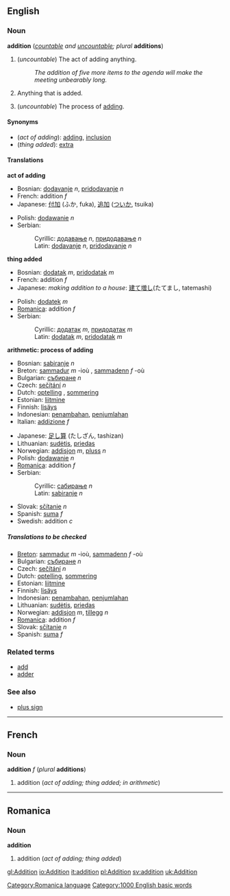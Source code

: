 {{wikipedia}}
==English==
===Noun===
'''addition''' (''[[countable]] and [[uncountable]]; plural'' '''additions''')

#(''uncountable'') The act of adding anything.
#:''The addition of five more items to the agenda will make the meeting unbearably long.''
#Anything that is added.
#{{arithmetic}} (''uncountable'') The process of [[add]]ing.

====Synonyms====
*(''act of adding''): [[add]]ing, [[inclusion]]
*(''thing added''): [[extra]]

====Translations====
'''act of adding'''
{{top}}
*Bosnian: [[dodavanje]] ''n'', [[pridodavanje]] ''n''
*French: addition ''f''
*Japanese: [[付加]] (ふか, fuka), [[追加]] ([[ついか]], tsuika)
{{mid}}
*Polish: [[dodawanie]] ''n''
*Serbian:
*:Cyrillic: [[додавање]] ''n'', [[придодавање]] ''n''
*:Latin: [[dodavanje]] ''n'', [[pridodavanje]] ''n''
{{bottom}}

'''thing added'''
{{top}}
*Bosnian: [[dodatak]] ''m'', [[pridodatak]] ''m''
*French: addition ''f''
*Japanese: ''making addition to a house'': [[建て増し]](たてまし, tatemashi)
{{mid}}
*Polish: [[dodatek]] ''m''
*[[Romanica]]: addition ''f''
*Serbian:
*:Cyrillic: [[додатак]] ''m'', [[придодатак]] ''m''
*:Latin: [[dodatak]] ''m'', [[pridodatak]] ''m''
{{bottom}}

'''arithmetic: process of adding'''
{{top}}
*Bosnian: [[sabiranje]] ''n''
*Breton: [[sammadur]] ''m'' -ioù , [[sammadenn]] ''f'' -où 
*Bulgarian: [[събиране]] ''n'' 
*Czech: [[sečítání]]  ''n''
*Dutch: [[optelling]] , [[sommering]]
*Estonian: [[liitmine]] 
*Finnish: [[lisäys]] 
*Indonesian: [[tambah|penambahan]], [[jumlah|penjumlahan]] 
*Italian: [[addizione]] ''f''
{{mid}}
*Japanese: [[足し算]] (たしざん, tashizan)
*Lithuanian: [[sudėtis]], [[priedas]]
*Norwegian: [[addisjon]] ''m'', [[pluss]] ''n''
*Polish: [[dodawanie]] ''n'' 
*[[Romanica]]: addition ''f''
*Serbian:
*:Cyrillic: [[сабирање]] ''n''
*:Latin: [[sabiranje]] ''n''
*Slovak: [[sčítanie]]  ''n''
*Spanish: [[suma]] ''f''
*Swedish: addition ''c'' 
{{bottom}}

=====Translations to be checked=====
<!--Remove this section once all of the translations below have been moved into the tables above.-->
{{checktrans}}

*[[Breton]]: [[sammadur]] ''m'' -ioù, [[sammadenn]] ''f'' -où
*Bulgarian: [[събиране]] ''n''
*Czech: [[sečítání]]  ''n''
*Dutch: [[optelling]], [[sommering]] 
*Estonian: [[liitmine]] 
*Finnish: [[lisäys]] 
*Indonesian: [[tambah|penambahan]], [[jumlah|penjumlahan]] 
*Lithuanian: [[sudėtis]], [[priedas]]
*Norwegian: [[addisjon]] ''m'', [[tillegg]] ''n''
*[[Romanica]]: addition ''f''
*Slovak: [[sčítanie]]  ''n''
*Spanish: [[suma]] ''f''

===Related terms===
*[[add]]
*[[adder]]<!--in computing-->

===See also===
*[[plus sign]]

----
==French==
===Noun===
'''addition''' ''f'' (''plural'' '''additions''')

# addition (''act of adding; thing added; in arithmetic'')

----
==Romanica==
[[Category:Romanica language]]
===Noun===
'''addition'''

#addition (''act of adding; thing added'')

[[Category:1000 English basic words]]

[[gl:Addition]]
[[io:Addition]]
[[it:addition]]
[[pl:Addition]]
[[sv:addition]]
[[uk:Addition]]